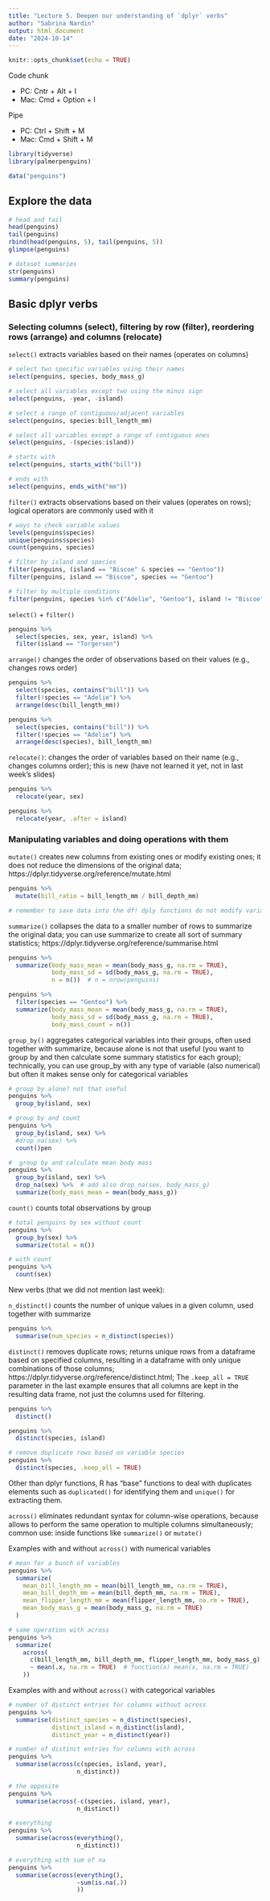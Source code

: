 ```yaml
---
title: "Lecture 5. Deepen our understanding of `dplyr` verbs"
author: "Sabrina Nardin"
output: html_document
date: "2024-10-14"
---
```


```r
knitr::opts_chunk$set(echo = TRUE)
```

Code chunk

* PC: Cntr + Alt + I
* Mac: Cmd + Option + I

Pipe

* PC: Ctrl + Shift + M 
* Mac: Cmd + Shift + M

```r
library(tidyverse)
library(palmerpenguins)
```


```r
data("penguins")
```


## Explore the data

```r
# head and tail
head(penguins)
tail(penguins)
rbind(head(penguins, 5), tail(penguins, 5))
glimpse(penguins)
```

```r
# dataset summaries
str(penguins)
summary(penguins)
```


## Basic dplyr verbs

### Selecting columns (select), filtering by row (filter), reordering rows (arrange) and columns (relocate)

`select()` extracts variables based on their names (operates on columns)
```r
# select two specific variables using their names
select(penguins, species, body_mass_g)

# select all variables except two using the minus sign
select(penguins, -year, -island)

# select a range of contiguous/adjacent variables
select(penguins, species:bill_length_mm)

# select all variables except a range of contiguous ones
select(penguins, -(species:island))

# starts with
select(penguins, starts_with("bill"))

# ends with
select(penguins, ends_with("mm"))
```


`filter()` extracts observations based on their values (operates on rows); logical operators are commonly used with it 
```r
# ways to check variable values 
levels(penguins$species) 
unique(penguins$species)
count(penguins, species)

# filter by island and species
filter(penguins, (island == "Biscoe" & species == "Gentoo"))
filter(penguins, island == "Biscoe", species == "Gentoo")

# filter by multiple conditions
filter(penguins, species %in% c("Adelie", "Gentoo"), island != "Biscoe")
```


`select()` + `filter()`
```r
penguins %>% 
  select(species, sex, year, island) %>% 
  filter(island == "Torgersen")
```


`arrange()` changes the order of observations based on their values (e.g., changes rows order)
```r
penguins %>%
  select(species, contains("bill")) %>%
  filter(!species == "Adelie") %>% 
  arrange(desc(bill_length_mm)) 

penguins %>%
  select(species, contains("bill")) %>%
  filter(!species == "Adelie") %>% 
  arrange(desc(species), bill_length_mm)
```


`relocate()`: changes the order of variables based on their name (e.g., changes columns order); this is new (have not learned it yet, not in last week's slides)
```r
penguins %>%
  relocate(year, sex)

penguins %>% 
  relocate(year, .after = island)
```


### Manipulating variables and doing operations with them

`mutate()` creates new columns from existing ones or modify existing ones; it does not reduce the dimensions of the original data; https://dplyr.tidyverse.org/reference/mutate.html
```r
penguins %>% 
  mutate(bill_ratio = bill_length_mm / bill_depth_mm)

# remember to save data into the df! dply functions do not modify variables in-place!
```


`summarize()` collapses the data to a smaller number of rows to summarize the original data; you can use summarize to create all sort of summary statistics; https://dplyr.tidyverse.org/reference/summarise.html
```r
penguins %>% 
  summarize(body_mass_mean = mean(body_mass_g, na.rm = TRUE),
            body_mass_sd = sd(body_mass_g, na.rm = TRUE),
            n = n())  # n = nrow(penguins)

penguins %>% 
  filter(species == "Gentoo") %>% 
  summarize(body_mass_mean = mean(body_mass_g, na.rm = TRUE),
            body_mass_sd = sd(body_mass_g, na.rm = TRUE),
            body_mass_count = n())
```


`group_by()` aggregates categorical variables into their groups, often used together with summarize, because alone is not that useful (you want to group by and then calculate some summary statistics for each group); technically, you can use group_by with any type of variable (also numerical) but often it makes sense only for categorical variables
```r
# group by alone? not that useful
penguins %>% 
  group_by(island, sex)

# group by and count
penguins %>% 
  group_by(island, sex) %>% 
  #drop_na(sex) %>%
  count()pen

#  group by and calculate mean body mass
penguins %>% 
  group_by(island, sex) %>%
  drop_na(sex) %>%  # add also drop_na(sex, body_mass_g)
  summarize(body_mass_mean = mean(body_mass_g))
```


`count()` counts total observations by group
```r
# total penguins by sex without count
penguins %>% 
  group_by(sex) %>% 
  summarize(total = n())

# with count
penguins %>% 
  count(sex)
```


New verbs (that we did not mention last week):

`n_distinct()` counts the number of unique values in a given column, used together with summarize
```r
penguins %>%
  summarise(num_species = n_distinct(species))
```


`distinct()` removes duplicate rows; returns unique rows from a dataframe based on specified columns, resulting in a dataframe with only unique combinations of those columns; https://dplyr.tidyverse.org/reference/distinct.html; 
The `.keep_all = TRUE` parameter in the last example ensures that all columns are kept in the resulting data frame, not just the columns used for filtering.
```r
penguins %>%
  distinct()

penguins %>%
  distinct(species, island)

# remove duplicate rows based on variable species
penguins %>%
  distinct(species, .keep_all = TRUE)
```
Other than dplyr functions, R has "base" functions to deal with duplicates elements such as `duplicated()` for identifying them and `unique()` for extracting them.


`across()` eliminates redundant syntax for column-wise operations, because allows to perform the same operation to multiple columns simultaneously; common use: inside functions like `summarize()` or `mutate()`

Examples with and without `across()` with numerical variables
```r
# mean for a bunch of variables 
penguins %>%
  summarize(
    mean_bill_length_mm = mean(bill_length_mm, na.rm = TRUE),
    mean_bill_depth_mm = mean(bill_depth_mm, na.rm = TRUE),
    mean_flipper_length_mm = mean(flipper_length_mm, na.rm = TRUE),
    mean_body_mass_g = mean(body_mass_g, na.rm = TRUE)
  )

# same operation with across
penguins %>%
  summarize(
    across(
      c(bill_length_mm, bill_depth_mm, flipper_length_mm, body_mass_g), 
      ~ mean(.x, na.rm = TRUE)  # function(x) mean(x, na.rm = TRUE)
    ))
```

Examples with and without `across()` with categorical variables
```r
# number of distinct entries for columns without across
penguins %>%
  summarise(distinct_species = n_distinct(species),
            distinct_island = n_distinct(island),
            distinct_year = n_distinct(year))

# number of distinct entries for columns with across
penguins %>%
  summarise(across(c(species, island, year), 
                   n_distinct))

# the opposite
penguins %>%
  summarise(across(-c(species, island, year), 
                   n_distinct))

# everything
penguins %>%
  summarise(across(everything(), 
                   n_distinct))

# everything with sum of na
penguins %>%
  summarise(across(everything(), 
                   ~sum(is.na(.))
                   ))
```
